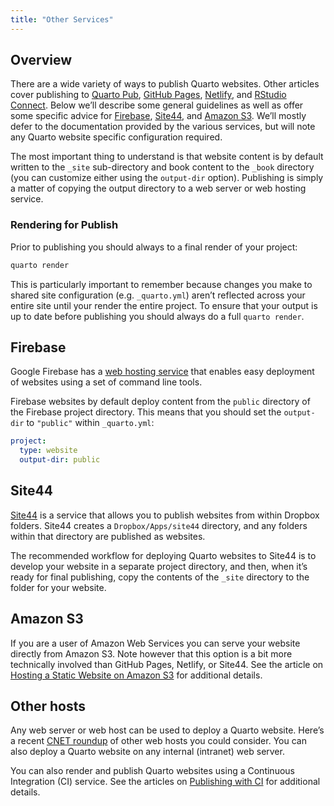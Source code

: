 ```yaml
---
title: "Other Services"
---
```


## Overview

There are a wide variety of ways to publish Quarto websites. Other articles cover publishing to [Quarto Pub](quarto-pub.qmd), [GitHub Pages](github-pages.qmd), [Netlify](netlify.qmd), and [RStudio Connect](rstudio-connect.qmd). Below we'll describe some general guidelines as well as offer some specific advice for [Firebase](#google-firebase), [Site44], and [Amazon S3]. We'll mostly defer to the documentation provided by the various services, but will note any Quarto website specific configuration required.

The most important thing to understand is that website content is by default written to the `_site` sub-directory and book content to the `_book` directory (you can customize either using the `output-dir` option). Publishing is simply a matter of copying the output directory to a web server or web hosting service.

### Rendering for Publish

Prior to publishing you should always to a final render of your project:

``` bash
quarto render
```

This is particularly important to remember because changes you make to shared site configuration (e.g. `_quarto.yml`) aren't reflected across your entire site until your render the entire project. To ensure that your output is up to date before publishing you should always do a full `quarto render`.

## Firebase {#google-firebase}

Google Firebase has a [web hosting service](https://firebase.google.com/docs/hosting/quickstart) that enables easy deployment of websites using a set of command line tools.

Firebase websites by default deploy content from the `public` directory of the Firebase project directory. This means that you should set the `output-dir` to `"public"` within `_quarto.yml`:

``` yaml
project:
  type: website
  output-dir: public
```

## Site44 {data-link="Site44"}

[Site44](https://www.site44.com/) is a service that allows you to publish websites from within Dropbox folders. Site44 creates a `Dropbox/Apps/site44` directory, and any folders within that directory are published as websites.

The recommended workflow for deploying Quarto websites to Site44 is to develop your website in a separate project directory, and then, when it's ready for final publishing, copy the contents of the `_site` directory to the folder for your website.

## Amazon S3 {data-link="Amazon S3"}

If you are a user of Amazon Web Services you can serve your website directly from Amazon S3. Note however that this option is a bit more technically involved than GitHub Pages, Netlify, or Site44. See the article on [Hosting a Static Website on Amazon S3](https://docs.aws.amazon.com/AmazonS3/latest/dev/WebsiteHosting.html) for additional details.

## Other hosts

Any web server or web host can be used to deploy a Quarto website. Here's a recent [CNET roundup](https://www.cnet.com/web-hosting/) of other web hosts you could consider. You can also deploy a Quarto website on any internal (intranet) web server.

You can also render and publish Quarto websites using a Continuous Integration (CI) service. See the articles on [Publishing with CI](ci.qmd) for additional details.
